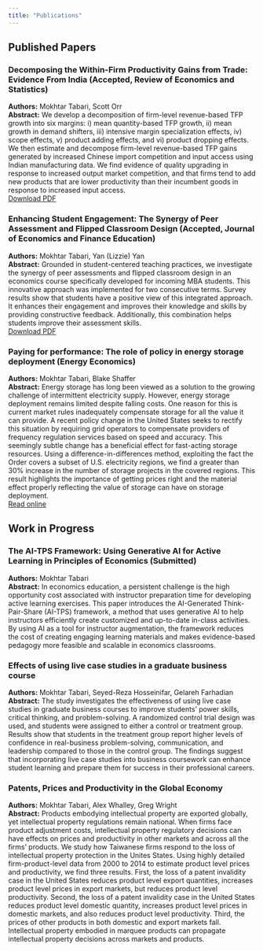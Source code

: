 ```yaml
---
title: "Publications"
---
```


## Published Papers

### Decomposing the Within-Firm Productivity Gains from Trade: Evidence From India (Accepted, Review of Economics and Statistics)
**Authors:** Mokhtar Tabari, Scott Orr  
**Abstract:** We develop a decomposition of firm-level revenue-based TFP growth into six margins: i) mean quantity-based TFP growth, ii) mean growth in demand shifters, iii) intensive margin specialization effects, iv) scope effects, v) product adding effects, and vi) product dropping effects. We then estimate and decompose firm-level revenue-based TFP gains generated by increased Chinese import competition and input access using Indian manufacturing data. We find evidence of quality upgrading in response to increased output market competition, and that firms tend to add new products that are lower productivity than their incumbent goods in response to increased input access.  
[Download PDF](https://drive.google.com/file/d/1s9i5DhbZkkMe1mIHhPj7kBmCwGMOMobH/view)

### Enhancing Student Engagement: The Synergy of Peer Assessment and Flipped Classroom Design (Accepted, Journal of Economics and Finance Education)
**Authors:** Mokhtar Tabari, Yan (Lizzie) Yan  
**Abstract:** Grounded in student-centered teaching practices, we investigate the synergy of peer assessments and flipped classroom design in an economics course specifically developed for incoming MBA students. This innovative approach was implemented for two consecutive terms. Survey results show that students have a positive view of this integrated approach. It enhances their engagement and improves their knowledge and skills by providing constructive feedback. Additionally, this combination helps students improve their assessment skills.  
[Download PDF](https://drive.google.com/file/d/1DA9xLIwsfSihnNS0IZsAt39EVQzT2wvD/view)

### Paying for performance: The role of policy in energy storage deployment (Energy Economics)
**Authors:** Mokhtar Tabari, Blake Shaffer  
**Abstract:** Energy storage has long been viewed as a solution to the growing challenge of intermittent electricity supply. However, energy storage deployment remains limited despite falling costs. One reason for this is current market rules inadequately compensate storage for all the value it can provide. A recent policy change in the United States seeks to rectify this situation by requiring grid operators to compensate providers of frequency regulation services based on speed and accuracy. This seemingly subtle change has a beneficial effect for fast-acting storage resources. Using a difference-in-differences method, exploiting the fact the Order covers a subset of U.S. electricity regions, we find a greater than 30% increase in the number of storage projects in the covered regions. This result highlights the importance of getting prices right and the material effect properly reflecting the value of storage can have on storage deployment.  
[Read online](https://www.sciencedirect.com/science/article/pii/S0140988320302899)

## Work in Progress

### The AI-TPS Framework: Using Generative AI for Active Learning in Principles of Economics (Submitted)
**Authors:** Mokhtar Tabari  
**Abstract:** In economics education, a persistent challenge is the high opportunity cost associated with instructor preparation time for developing active learning exercises. This paper introduces the AI-Generated Think-Pair-Share (AI-TPS) framework, a method that uses generative AI to help instructors efficiently create customized and up-to-date in-class activities. By using AI as a tool for instructor augmentation, the framework reduces the cost of creating engaging learning materials and makes evidence-based pedagogy more feasible and scalable in economics classrooms.  

### Effects of using live case studies in a graduate business course
**Authors:** Mokhtar Tabari, Seyed-Reza Hosseinifar, Gelareh Farhadian  
**Abstract:** The study investigates the effectiveness of using live case studies in graduate business courses to improve students' power skills, critical thinking, and problem-solving. A randomized control trial design was used, and students were assigned to either a control or treatment group. Results show that students in the treatment group report higher levels of confidence in real-business problem-solving, communication, and leadership compared to those in the control group. The findings suggest that incorporating live case studies into business coursework can enhance student learning and prepare them for success in their professional careers.  

### Patents, Prices and Productivity in the Global Economy
**Authors:** Mokhtar Tabari, Alex Whalley, Greg Wright  
**Abstract:** Products embodying intellectual property are exported globally, yet intellectual property regulations remain national. When firms face product adjustment costs, intellectual property regulatory decisions can have effects on prices and productivity in other markets and across all the firms' products. We study how Taiwanese firms respond to the loss of intellectual property protection in the Unites States. Using highly detailed firm-product-level data from 2000 to 2014 to estimate product level prices and productivity, we find three results. First, the loss of a patent invalidity case in the United States reduces product level export quantities, increases product level prices in export markets, but reduces product level productivity. Second, the loss of a patent invalidity case in the United States reduces product level domestic quantity, increases product level prices in domestic markets, and also reduces product level productivity. Third, the prices of other products in both domestic and export markets fall. Intellectual property embodied in marquee products can propagate intellectual property decisions across markets and products.  

<!-- Add more publications here -->
